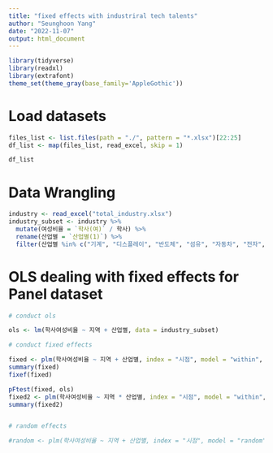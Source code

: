 ```yaml
---
title: "fixed effects with industriral tech talents"
author: "Seunghoon Yang"
date: "2022-11-07"
output: html_document
---
```


```r
library(tidyverse)
library(readxl)
library(extrafont)
theme_set(theme_gray(base_family='AppleGothic'))

```

# Load datasets


```r
files_list <- list.files(path = "./", pattern = "*.xlsx")[22:25]
df_list <- map(files_list, read_excel, skip = 1)

df_list

```

# Data Wrangling

```r

industry <- read_excel("total_industry.xlsx")
industry_subset <- industry %>% 
  mutate(여성비율 = `학사(여)` / 학사) %>% 
  rename(산업별 = `산업별(1)`) %>% 
  filter(산업별 %in% c("기계", "디스플레이", "반도체", "섬유", "자동차", "전자", "철강", "화학", "바이오ㆍ헬스"))


```

# OLS dealing with fixed effects for Panel dataset

```r

# conduct ols

ols <- lm(학사여성비율 ~ 지역 + 산업별, data = industry_subset)

# conduct fixed effects

fixed <- plm(학사여성비율 ~ 지역 + 산업별, index = "시점", model = "within", data = industry_subset)
summary(fixed)
fixef(fixed)

pFtest(fixed, ols)
fixed2 <- plm(학사여성비율 ~ 지역 * 산업별, index = "시점", model = "within", data = industry_subset)
summary(fixed2)


# random effects

#random <- plm(학사여성비율 ~ 지역 + 산업별, index = "시점", model = "random", data = industry_subset)



```
